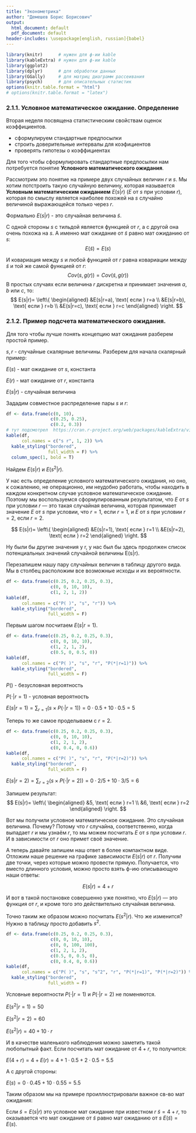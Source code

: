 ```yaml
---
title: "Эконометрика"
author: "Демешев Борис Борисович"
output:
  html_document: default
  pdf_document: default
header-includes: \usepackage[english, russian]{babel}
---
```

```r
library(knitr)      # нужен для ф-ии kable
library(kableExtra) # нужен для ф-ии kable
library(ggplot2)
library(dplyr)      # для обработки данных
library(GGally)     # для матриц диаграмм рассеивания
library(psych)      # для описательных статистик
options(knitr.table.format = "html")
# options(knitr.table.format = "latex")
```

### 2.1.1. Условное математическое ожидание. Определение
Вторая неделя посвящена статистическим свойствам оценок коэффициентов.

* сформулируем стандартные предпосылки
* строить доверительные интервалы для коэфициентов
* проверять гипотезы о коэффициентах

Для того чтобы сформулировать стандартные предпосылки нам потребуется понятие **Условного математического ожидания**.

Рассмотрим это понятие на примере двух случайных величин $r$ и $s$. Мы хотим потстроить такую случайную величину, которая называется **Условным математическим ожиданием** $E(s|r)$ ($E$ от $s$ при условии $r$), которая по смыслу является наиболее похожей на $s$ случайно величиной выражающейся только через $r$.

Формально $E(s|r)$ - это случайная величина $\tilde s$.

С одной стороны $s$ с тильдой является функцией от $r$, а с другой она очень похожа на $s$. А именно мат ожидание от $\tilde s$ равно мат ожиданию от $s$: 
$$E(\tilde s)=E(s)$$

И ковариация между $s$ и любой функцией от $r$ равна ковариации между $\tilde s$  и той же самой функцией от $r$:
$$Cov(s,g(r))=Cov(\tilde s, g(r))$$
В простых случаях если величина $r$ дискретна и принимает значения $a$, $b$ или $c$, то:
$$
E(s|r)=
\left\{
  \begin{aligned}
    &E(s|r=a), \text{ если } r=a \\
    &E(s|r=b), \text{ если } r=b \\
    &E(s|r=c), \text{ если } r=c
  \end{aligned}
\right.
$$

### 2.1.2. Пример подсчета математического ожидания.

Для того чтобы лучше понять концепцию мат ожидания разберем простой пример.

$s, r$ - случайные скалярные величины. Разберем для начала скалярный пример:

$E(s)$ - мат ожидание от $s$, константа

$E(r)$ - мат ожидание от $r$, константа

$E(s|r)$ - случайная величина

Зададим совместное распределение пары $s$ и $r$:
```r
df <- data.frame(c(0, 10),
                 c(0.25, 0.25),
                 c(0.2, 0.3))
# тут подсмотрел  https://cran.r-project.org/web/packages/kableExtra/vignettes/awesome_table_in_html.html
kable(df,
      col.names = c("s r", 1, 2)) %>% 
  kable_styling("bordered", 
                full_width = F) %>%  
  column_spec(1, bold = T)
```

Найдем $E(s|r) \text{ и } E(s^2|r)$.

У нас есть определение условного математического ожидания, но оно, к сожалению, не операционно, им неудобно работать, чтобы находить в каждом конкретном случае условное математическое ожидание. Поэтому мы воспользуемся сформулированным результатом, что $E$ от $s$ при условии $r$ — это такая случайная величина, которая принимает значение $E$ от $s$ при условии, что $r = 1$, если $r = 1$, и $E$ от $s$ при условии $r = 2$, если $r = 2$.

$$
E(s|r)=
\left\{
  \begin{aligned}
    &E(s|r=1), \text{ если } r=1 \\
    &E(s|r=2), \text{ если } r=2
  \end{aligned}
\right.
$$

Ну были бы другие значения у r, у нас был бы здесь продолжен список потенциальных значений случайной величины E(s|r).

Перезапишем нашу пару случайных величин в таблицу другого вида. Мы в столбец расположим все возможные исходы и их вероятности.

```r
df <- data.frame(c(0.25, 0.2, 0.25, 0.3),
                 c(0, 0, 10, 10),
                 c(1, 2, 1, 2))
kable(df,
      col.names = c("P( )", "s", "r")) %>% 
  kable_styling("bordered", 
                full_width = F)
```
Первым шагом посчитаем $E(s|r=1)$. 


```r
df <- data.frame(c(0.25, 0.2, 0.25, 0.3),
                 c(0, 0, 10, 10),
                 c(1, 2, 1, 2),
                 c(0.5, 0, 0.5, 0))
kable(df,
      col.names = c("P( )", "s", "r", "P(*|r=1)")) %>% 
  kable_styling("bordered", 
                full_width = F)
```
$P()$ - безусловная вероятность

$P(\cdot|r=1)$ - условная вероятность

$E(s|r=1)=\sum_{r=1}(s \times P(\cdot |r=1))=0 \cdot 0.5+10 \cdot 0.5=5$

Теперь то же самое проделываем с $r=2$.

```r
df <- data.frame(c(0.25, 0.2, 0.25, 0.3),
                 c(0, 0, 10, 10),
                 c(1, 2, 1, 2),
                 c(0, 0.4, 0, 0.6))
kable(df,
      col.names = c("P( )", "s", "r", "P(*|r=2)")) %>% 
  kable_styling("bordered", 
                full_width = F)
```

$E(s|r=2)=\sum_{r=2}(s \times P(\cdot |r=2))=0 \cdot 2/5 + 10 \cdot 3/5=6$

Запишем результат:
$$
E(s|r)=
\left\{
  \begin{aligned}
    &5, \text{ если } r=1 \\
    &6, \text{ если } r=2
  \end{aligned}
\right.
$$

Вот мы получили условное математическое ожидание. Это случайная величина. Почему? Потому что $r$ случайна, соответственно, когда выпадает $r$ и мы узнаём $r$, то мы можем посчитать $E$ от $s$ при условии $r$. И в зависимости от $r$ оно примет своё значение.

А теперь давайте запишем наш ответ в более компактном виде. Отложим наше решение на графике зависимости $E(s|r)$ от $r$. Получим две точки, через которые можно провести прямую. Получается, что вместо длинного условия, можно просто взять ф-ию описывающую наши ответы:

$$E(s|r) = 4 + r$$

И вот в такой постановке совершенно уже понятно, что $E(s|r)$ — это функция от $r$, и кроме того это действительно случайная величина.

Точно таким же образом можно посчитать $E(s^2|r)$. Что же изменится? Нужно в таблицу просто добавить $s^2$.

```r
df <- data.frame(c(0.25, 0.2, 0.25, 0.3),
                 c(0, 0, 10, 10),
                 c(0, 0, 100, 100),
                 c(1, 2, 1, 2),
                 c(0.5, 0, 0.5, 0),
                 c(0, 0.4, 0, 0.6))
kable(df,
      col.names = c("P( )", "s", "s^2", "r", "P(*|r=1)", "P(*|r=2)")) %>% 
  kable_styling("bordered", 
                full_width = F)
```

Условные вероятности $P(\cdot |r=1)$ и $P(\cdot|r=2)$ не поменяются.

$E(s^2|r=1)=50$

$E(s^2|r=2)=60$

$E(s^2|r)=40 + 10 \cdot r$

И в качестве маленького наблюдения можно заметить такой любопытный факт. Если посчитать мат ожидание от $4+r$, то получится:

$E(4+r)=4+E(r)=4+1\cdot0.5 + 2\cdot0.5=5.5$

А с другой стороны:

$E(s)=0\cdot0.45 + 10\cdot 0.55=5.5$

Таким образом мы на примере проиллюстрировали важное св-во мат ожидания:

Если $\tilde s = E(s|r)$ это условное мат ожидание при известном $r$ $\tilde s = 4+r$, то оказывается что мат ожидание от $\tilde s$ равно  мат ожиданию от $s$ $E(\tilde s)=E(s)$.  
